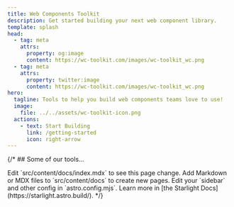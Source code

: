 ```yaml
---
title: Web Components Toolkit
description: Get started building your next web component library.
template: splash
head:
  - tag: meta
    attrs:
      property: og:image
      content: https://wc-toolkit.com/images/wc-toolkit_wc.png
  - tag: meta
    attrs:
      property: twitter:image
      content: https://wc-toolkit.com/images/wc-toolkit_wc.png
hero:
  tagline: Tools to help you build web components teams love to use!
  image:
    file: ../../assets/wc-toolkit-icon.png
  actions:
    - text: Start Building
      link: /getting-started
      icon: right-arrow
---
```



{/* ## Some of our tools...

<CardGrid stagger>
	<Card title="Update content" icon="pencil">
		Edit `src/content/docs/index.mdx` to see this page change.
	</Card>
	<Card title="Add new content" icon="add-document">
		Add Markdown or MDX files to `src/content/docs` to create new pages.
	</Card>
	<Card title="Configure your site" icon="setting">
		Edit your `sidebar` and other config in `astro.config.mjs`.
	</Card>
	<Card title="Read the docs" icon="open-book">
		Learn more in [the Starlight Docs](https://starlight.astro.build/).
	</Card>
</CardGrid> */}
